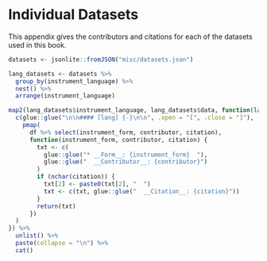 # Individual Datasets {#appendix-data}

This appendix gives the contributors and citations for each of the datasets used in this book.

```r
datasets <- jsonlite::fromJSON("misc/datasets.json")

lang_datasets <- datasets %>%
  group_by(instrument_language) %>%
  nest() %>%
  arrange(instrument_language)
```

```r
map2(lang_datasets$instrument_language, lang_datasets$data, function(lang, df) {
  c(glue::glue("\n\n#### [lang] {-}\n\n", .open = "[", .close = "]"),
    pmap(
      df %>% select(instrument_form, contributor, citation),
      function(instrument_form, contributor, citation) {
        txt <- c(
          glue::glue("* __Form__: {instrument_form}  "),
          glue::glue("  __Contributor__: {contributor}")
        )
        if (nchar(citation)) {
          txt[2] <- paste0(txt[2], "  ")
          txt <- c(txt, glue::glue("  __Citation__: {citation}"))
        }
        return(txt)
      })
  )
}) %>%
  unlist() %>%
  paste(collapse = "\n") %>%
  cat()
```
